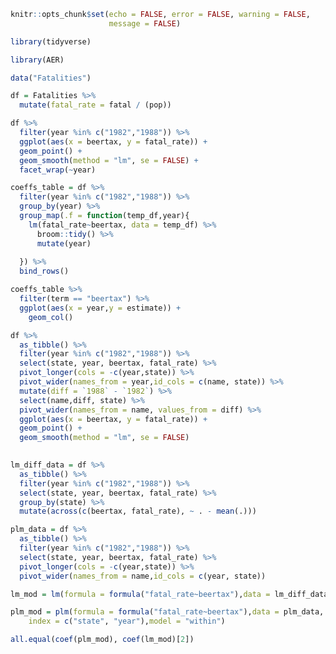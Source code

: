 

```r

knitr::opts_chunk$set(echo = FALSE, error = FALSE, warning = FALSE,
                      message = FALSE)

```

```r

library(tidyverse)

library(AER)

```

```r

data("Fatalities")

df = Fatalities %>% 
  mutate(fatal_rate = fatal / (pop))

```

```r

df %>% 
  filter(year %in% c("1982","1988")) %>% 
  ggplot(aes(x = beertax, y = fatal_rate)) + 
  geom_point() + 
  geom_smooth(method = "lm", se = FALSE) + 
  facet_wrap(~year)

```

```r

coeffs_table = df %>% 
  filter(year %in% c("1982","1988")) %>% 
  group_by(year) %>% 
  group_map(.f = function(temp_df,year){
    lm(fatal_rate~beertax, data = temp_df) %>% 
      broom::tidy() %>% 
      mutate(year)
    
  }) %>% 
  bind_rows()

coeffs_table %>% 
  filter(term == "beertax") %>% 
  ggplot(aes(x = year,y = estimate)) + 
    geom_col()

```

```r

df %>% 
  as_tibble() %>% 
  filter(year %in% c("1982","1988")) %>% 
  select(state, year, beertax, fatal_rate) %>% 
  pivot_longer(cols = -c(year,state)) %>% 
  pivot_wider(names_from = year,id_cols = c(name, state)) %>% 
  mutate(diff = `1988` - `1982`) %>% 
  select(name,diff, state) %>% 
  pivot_wider(names_from = name, values_from = diff) %>% 
  ggplot(aes(x = beertax, y = fatal_rate)) + 
  geom_point() + 
  geom_smooth(method = "lm", se = FALSE)
  

```

```r

lm_diff_data = df %>% 
  as_tibble() %>% 
  filter(year %in% c("1982","1988")) %>% 
  select(state, year, beertax, fatal_rate) %>% 
  group_by(state) %>% 
  mutate(across(c(beertax, fatal_rate), ~ . - mean(.)))

plm_data = df %>% 
  as_tibble() %>% 
  filter(year %in% c("1982","1988")) %>% 
  select(state, year, beertax, fatal_rate) %>% 
  pivot_longer(cols = -c(year,state)) %>% 
  pivot_wider(names_from = name,id_cols = c(year, state))

lm_mod = lm(formula = formula("fatal_rate~beertax"),data = lm_diff_data)

plm_mod = plm(formula = formula("fatal_rate~beertax"),data = plm_data,
    index = c("state", "year"),model = "within")

all.equal(coef(plm_mod), coef(lm_mod)[2])

```

